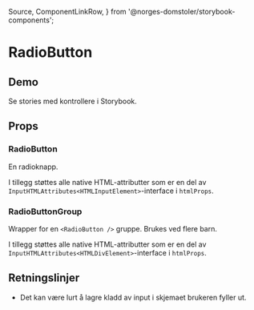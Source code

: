   Source,
  ComponentLinkRow,
} from '@norges-domstoler/storybook-components';

<Meta title="dds-components/RadioButton/Docs" />

# RadioButton

<ComponentLinkRow
  docsHref="https://design.domstol.no/987b33f71/p/75d63e-radiobutton/b/939219"
  figmaHref="https://www.figma.com/file/ewqSDmkgqDQ5PyOsRp4V5b/?node-id=155%3A38"
  githubHref="https://github.com/domstolene/designsystem/tree/main/packages/components/src/components/RadioButton"
/>

## Demo

<Canvas of={RadioButtonStories.Default} />

<Canvas of={RadioButtonGroupStories.Default} />

Se stories med kontrollere i <LinkTo title="dds-components/RadioButton" story="Default">Storybook</LinkTo>.

## Props

### RadioButton

En radioknapp.

<Canvas of={RadioButtonStories.Default} sourceState="shown" />
<Controls of={RadioButtonStories.Default} />

I tillegg støttes alle native HTML-attributter som er en del av `InputHTMLAttributes<HTMLInputElement>`-interface i `htmlProps`.

### RadioButtonGroup

Wrapper for en `<RadioButton />` gruppe. Brukes ved flere barn.

<Canvas of={RadioButtonGroupStories.Default} sourceState="shown" />
<Controls of={RadioButtonGroupStories.Default} />

I tillegg støttes alle native HTML-attributter som er en del av `InputHTMLAttributes<HTMLDivElement>`-interface i `htmlProps`.

## Retningslinjer

- Det kan være lurt å lagre kladd av input i skjemaet brukeren fyller ut.
